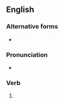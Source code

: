 ==English==

===Alternative forms===
* {{l|en|spelt}} {{qualifier|British}}

===Pronunciation===
* {{IPA|/ˈspɛld/|lang=en}}

===Verb===
{{head|en|verb form}}

# {{qualifier|North America}} {{en-past of|spell}}